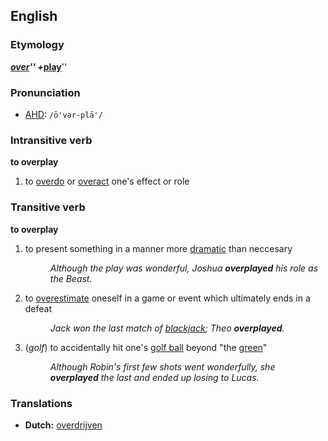 == English ==
=== Etymology ===
{{E.}} '''''[[over]]''''' + '''''[[play]]'''''

=== Pronunciation ===
*[[AHD]]: <tt>/ō'vər-plā'/</tt>

=== Intransitive verb ===
'''to overplay'''
#to [[overdo]] or [[overact]] one's effect or role

=== Transitive verb ===
'''to overplay'''
#to present something in a manner more [[dramatic]] than neccesary
#:''Although the play was wonderful, Joshua '''overplayed''' his role as the Beast.''
#to [[overestimate]] oneself in a game or event which ultimately ends in a defeat
#:''Jack won the last match of [[blackjack]]; Theo '''overplayed'''.''
#(''golf'') to accidentally hit one's [[golf ball]] beyond "the [[green]]"
#:''Although Robin's first few shots went wonderfully, she '''overplayed''' the last and ended up losing to Lucas.''

=== Translations ===
*'''Dutch:''' [[overdrijven]]